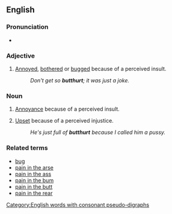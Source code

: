 ==English==

===Pronunciation===
* {{IPA|/ˈbʌtʔhɚt/}}{{rfp|Pronunciation given can't be right.|lang=en}}

===Adjective===
{{en-adj}}

# {{slang}} [[annoyed|Annoyed]], [[bothered]] or [[bugged]] because of a perceived insult.
#: ''Don't get so '''butthurt'''; it was just a joke.''

===Noun===
{{en-noun|-}}

# {{slang}} [[annoyance|Annoyance]] because of a perceived insult.
# {{slang}} [[upset|Upset]] because of a perceived injustice.
#: ''He's just full of '''butthurt''' because I called him a pussy.''

===Related terms===
*[[bug#Verb|bug]]
*[[pain in the arse]]
*[[pain in the ass]]
*[[pain in the bum]]
*[[pain in the butt]]
*[[pain in the rear]]

[[Category:English words with consonant pseudo-digraphs]]